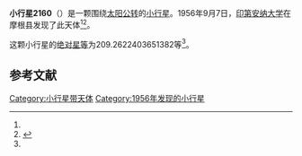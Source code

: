 {{Infobox planet
| bgcolour = #FFFFC0
| name = 2160 Spitzer
| symbol = 
| image = 
| caption = 
| discovery = yes
| discovery_ref = 
| discoverer = [[印第安纳大学|印第安纳大学]]
| discovery_site = [[摩根县|摩根县]] 
| discovered = 1956年9月7日
| designations = yes
| mp_name = 
| named_after = 
| alt_names = 1956 RL/ 1956 SJ / 1966 RN / 1971 UV1 / 1976 SX2
| mp_category = [[主带小行星|主带小行星]]
| orbit_ref = <ref name="a">[http://ssd.jpl.nasa.gov/sbdb.cgi?sstr=2160 2160 Spitzer] {{Wayback|url=http://ssd.jpl.nasa.gov/sbdb.cgi?sstr=2160 |date=20210717072821 }}，小行星數據庫瀏覽器（JPL Small-Body Database Browser）－[[美国国家航空航天局|美国国家航空航天局]]喷气推进实验室</ref>
| epoch = 2456400.5 (2013年4月18日更新)
| aphelion = {{convert|3.189124215073204|AU|km|3|abbr=on|lk=out}}
| perihelion = {{convert|2.602809290411182|AU|km|3|abbr=on}}
| semimajor = {{convert|2.895966752742193|AU|km|3|abbr=on}}
| eccentricity = 0.101229568
| period = 1800.067473 [[日|日]]<br />4.93[[儒略年|儒略年]]
| avg_speed = 
| inclination = 2.858437347597921
| asc_node = 134.3360818996553
| mean_anomaly = 
| arg_peri = 209.2622403651382
| satellites = 
| physical_characteristics = yes
| dimensions = 
| mass = 
| density = 
| surface_grav = 
| escape_velocity = 
| sidereal_day = 
| axial_tilt = 
| pole_ecliptic_lat = 
| pole_ecliptic_lon = 
| albedo = 
| temperatures= 
| temp_name1 = 
| mean_temp_1 = 
| max_temp_1 = 
| temp_name2 = 
| max_temp_2 = 
| spectral_type = 
| abs_magnitude = 209.2622403651382
}}

'''小行星2160'''（{{lang-en|2160 Spitzer}}）是一颗围绕[[太阳|太阳]][[公转|公转]]的[[小行星|小行星]]。1956年9月7日，[[印第安纳大学|印第安纳大学]]在摩根县发现了此天体<ref name="a" /><ref>{{cite news|title=小行星列表|url=http://cfa-www.harvard.edu/iau/lists/NumberedMPs.txt|accessdate=2013-07-08|newspaper=哈佛大学|archive-date=2008-05-17|archive-url=https://web.archive.org/web/20080517010638/http://cfa-www.harvard.edu/iau/lists/NumberedMPs.txt|dead-url=no}}</ref>。

这颗小行星的[[绝对星等|绝对星等]]为209.2622403651382等<ref name="a" />。

==参考文献==
{{reflist}}
{{Minor Planet Number|[[小行星2159|小行星2159]]|[[小行星2161|小行星2161]]}}

{{小天体}}

[[Category:小行星带天体|Category:小行星带天体]]
[[Category:1956年发现的小行星|Category:1956年发现的小行星]]

{{asteroid-stub}}